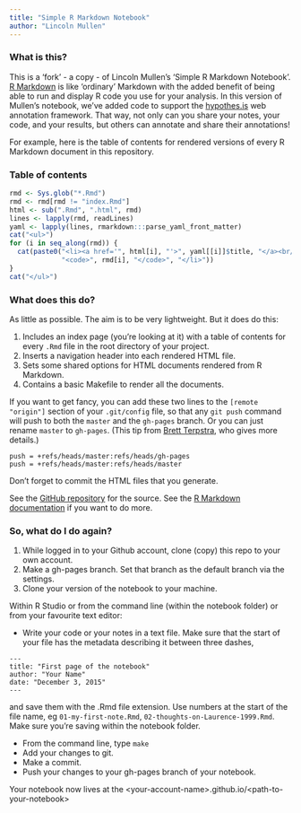 ```yaml
---
title: "Simple R Markdown Notebook"
author: "Lincoln Mullen"
---
```


### What is this?

This is a 'fork' - a copy - of Lincoln Mullen's 'Simple R Markdown Notebook'. [R Markdown](http://rmarkdown.rstudio.com/) is like 'ordinary' Markdown with the added benefit of being able to run and display R code you use for your analysis. In this version of Mullen's notebook, we've added code to support the [hypothes.is](http://hypothes.is) web annotation framework. That way, not only can you share your notes, your code, and your results, but others can annotate and share their annotations! 

For example, here is the table of contents for rendered versions of every R Markdown document in this repository.

### Table of contents

```r
rmd <- Sys.glob("*.Rmd")
rmd <- rmd[rmd != "index.Rmd"]
html <- sub(".Rmd", ".html", rmd)
lines <- lapply(rmd, readLines)
yaml <- lapply(lines, rmarkdown:::parse_yaml_front_matter)
cat("<ul>")
for (i in seq_along(rmd)) {
  cat(paste0("<li><a href='", html[i], "'>", yaml[[i]]$title, "</a><br/>",
             "<code>", rmd[i], "</code>", "</li>"))
}
cat("</ul>")
```

### What does this do?

As little as possible. The aim is to be very lightweight. But it does do this:

1. Includes an index page (you're looking at it) with a table of contents for every `.Rmd` file in the root directory of your project.
2. Inserts a navigation header into each rendered HTML file.
4. Sets some shared options for HTML documents rendered from R Markdown.
5. Contains a basic Makefile to render all the documents.
  
If you want to get fancy, you can add these two lines to the `[remote "origin"]` section of your `.git/config` file, so that any `git push` command will push to both the `master` and the `gh-pages` branch. Or you can just rename `master` to `gh-pages`. (This tip from [Brett Terpstra](http://brettterpstra.com/2012/09/26/github-tip-easily-sync-your-master-to-github-pages/), who gives more details.)

```
push = +refs/heads/master:refs/heads/gh-pages
push = +refs/heads/master:refs/heads/master
```

Don't forget to commit the HTML files that you generate.

See the [GitHub repository](https://github.com/lmullen/rmd-notebook) for the source. See the [R Markdown documentation](http://rmarkdown.rstudio.com/) if you want to do more.

### So, what do I do again?

1. While logged in to your Github account, clone (copy) this repo to your own account.
2. Make a gh-pages branch. Set that branch as the default branch via the settings.
2. Clone your version of the notebook to your machine.

Within R Studio or from the command line (within the notebook folder) or from your favourite text editor:

+ Write your code or your notes in a text file. Make sure that the start of your file has the metadata describing it between three dashes, 
```
---
title: "First page of the notebook"
author: "Your Name"
date: "December 3, 2015"
---
```

and save them with the .Rmd file extension. Use numbers at the start of the file name, eg `01-my-first-note.Rmd`, `02-thoughts-on-Laurence-1999.Rmd`. Make sure you're saving within the notebook folder.

+ From the command line, type `make`
+ Add your changes to git.
+ Make a commit.
+ Push your changes to your gh-pages branch of your notebook.

Your notebook now lives at the \<your-account-name>.github.io/\<path-to-your-notebook>
